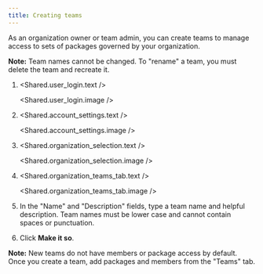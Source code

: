 ```yaml
---
title: Creating teams
---
```


As an organization owner or team admin, you can create teams to manage access to sets of packages governed by your organization.

<Note>

**Note:** Team names cannot be changed. To "rename" a team, you must delete the team and recreate it.

</Note>

1. <Shared.user_login.text />

   <Shared.user_login.image />

2. <Shared.account_settings.text />

   <Shared.account_settings.image />

3. <Shared.organization_selection.text />

   <Shared.organization_selection.image />

4. <Shared.organization_teams_tab.text />

   <Shared.organization_teams_tab.image />

5. In the "Name" and "Description" fields, type a team name and helpful description. Team names must be lower case and cannot contain spaces or punctuation.

   <Screenshot src="/organizations/managing-teams/team-name-description.png" alt="Screenshot of team name and description" />

6. Click **Make it so**.

   <Screenshot src="/organizations/managing-teams/team-creation-confirmation.png" alt="Screenshot of the team creation confirmation button" />

<Note>

**Note:** New teams do not have members or package access by default. Once you create a team, add packages and members from the "Teams" tab.

</Note>
